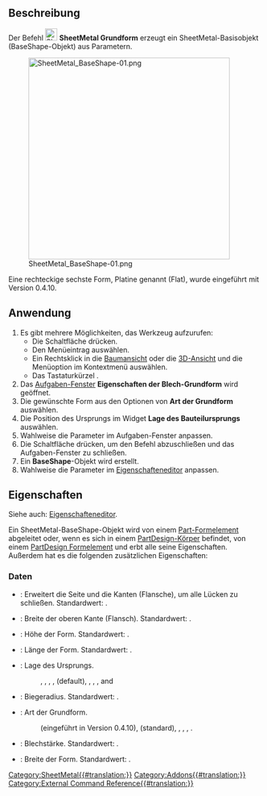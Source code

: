 {{UnfinishedDocu}}
<languages/>

{{Docnav/de
|[[SheetMetal_Forming/de|Prägen]]
|
|[[SheetMetal_Workbench/de|SheetMetal]]
|IconL=SheetMetal_Forming.svg
|IconR=
|IconC=Sheetmetal_workbench_icon.svg
}}

{{GuiCommand/de
|Name=SheetMetal BaseShape
|Name/de=SheetMetal Grundform
|MenuLocation=SheetMetal → Add base shape
|Workbenches=[[SheetMetal_Workbench/de|SheetMetal]]
|Version=0.3.10
|Shortcut={{KEY|H}}
}}

<span id="Description"></span>
==Beschreibung==

Der Befehl [[Image:SheetMetal_BaseShape.svg|24px]] '''SheetMetal Grundform''' erzeugt ein SheetMetal-Basisobjekt (BaseShape-Objekt) aus Parametern.

[[Image:SheetMetal_BaseShape-01.png|400px]]

{{Caption|Die fünf möglichen Grundformen: L-Form, U-Form, Wanne, Hut, und Kasten}}

Eine rechteckige sechste Form, Platine genannt (Flat), wurde eingeführt mit Version 0.4.10.

<span id="Usage"></span>
==Anwendung==

# Es gibt mehrere Möglichkeiten, das Werkzeug aufzurufen:
#* Die Schaltfläche {{Button|[[Image:SheetMetal_BaseShape.svg|16px]] [[SheetMetal_BaseShape/de|Add base shape]]}} drücken.
#* Den Menüeintrag {{MenuCommand|SheetMetal → [[Image:SheetMetal_BaseShape.svg|16px]] Add base shape}} auswählen.
#* Ein Rechtsklick in die [[Tree_view/de|Baumansicht]] oder die [[3D_view/de|3D-Ansicht]] und die Menüoption {{MenuCommand|SheetMetal → [[Image:SheetMetal_BaseShape.svg|16px]] Add base shape}} im Kontextmenü auswählen.
#* Das Tastaturkürzel {{KEY|H}}.
# Das [[Task_panel/de|Aufgaben-Fenster]] '''Eigenschaften der Blech-Grundform'''  wird geöffnet.
# Die gewünschte Form aus den Optionen von '''Art der Grundform''' auswählen.
# Die Position des Ursprungs im Widget '''Lage des Bauteilursprungs''' auswählen.
# Wahlweise die Parameter im Aufgaben-Fenster anpassen.
# Die Schaltfläche {{Button|OK}} drücken, um den Befehl abzuschließen und das Aufgaben-Fenster zu schließen.
# Ein '''BaseShape'''-Objekt wird erstellt.
# Wahlweise die Parameter im [[Property_editor/de|Eigenschafteneditor]] anpassen.

<span id="Properties"></span>
==Eigenschaften==

Siehe auch: [[Property_editor/de|Eigenschafteneditor]].

Ein SheetMetal-BaseShape-Objekt wird von einem [[Part_Feature/de|Part-Formelement]] abgeleitet oder, wenn es sich in einem [[PartDesign_Body/de|PartDesign-Körper]] befindet, von einem [[PartDesign_Feature/de|PartDesign Formelement]]
und erbt alle seine Eigenschaften. Außerdem hat es die folgenden zusätzlichen Eigenschaften:

<span id="Data"></span>
===Daten===

{{Properties_Title/de|Parameters}}

* {{PropertyData/de|fill Gaps|Bool}}: Erweitert die Seite und die Kanten (Flansche), um alle Lücken zu schließen. Standardwert: {{TRUE}}.
* {{PropertyData/de|flangeWidth|Length}}: Breite der oberen Kante (Flansch). Standardwert: {{Value|5,00 mm}}.
* {{PropertyData/de|height|Length}}: Höhe der Form. Standardwert: {{Value|10,00 mm}}.
* {{PropertyData/de|length|Length}}: Länge der Form. Standardwert: {{Value|30,00 mm}}.
* {{PropertyData|origin Loc|Enumeration}}: Lage des Ursprungs.
*:  {{Value|-X,-Y}},  {{Value|-X,0}}, {{Value|-X,+Y}},  {{Value|0,-Y}}, {{Value|0,0}} (default),  {{Value|0,+Y}}, {{Value|+X,-Y}},  {{Value|+X,0}}, and {{Value|+X,+Y}}
* {{PropertyData/de|radius|Length}}: Biegeradius. Standardwert: {{Value|1,00 mm}}.
* {{PropertyData/de|shape Type|Enumeration}}: Art der Grundform.
*: {{Value|Flat}} (eingeführt in Version 0.4.10), {{Value|L-Shape}} (standard), {{Value|U-Shape}}, {{Value|Tub}}, {{Value|Hat}}, {{Value|Box}}.
* {{PropertyData/de|thickness|Length}}: Blechstärke. Standardwert: {{Value|1,00 mm}}.
* {{PropertyData/de|width|Length}}: Breite der Form. Standardwert: {{Value|20,00 mm}}.


{{Docnav/de
|[[SheetMetal_Forming/de|Prägen]]
|
|[[SheetMetal_Workbench/de|SheetMetal]]
|IconL=SheetMetal_Forming.svg
|IconR=
|IconC=Sheetmetal_workbench_icon.svg
}}

[[Category:SheetMetal{{#translation:}}]]
[[Category:Addons{{#translation:}}]]
[[Category:External Command Reference{{#translation:}}]]